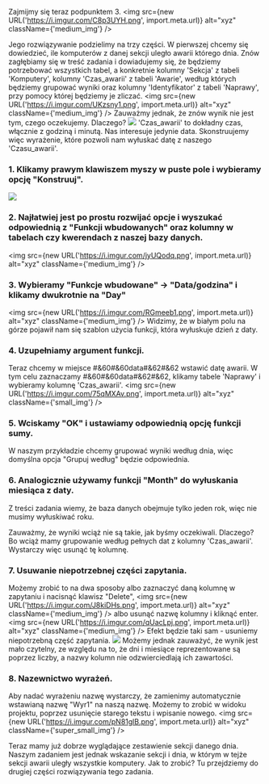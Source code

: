 Zajmijmy się teraz podpunktem 3.
<img src={new URL('https://i.imgur.com/C8p3UYH.png', import.meta.url)} alt="xyz" className={'medium_img'} />

Jego rozwiązywanie podzielimy na trzy części. W pierwszej chcemy się dowiedzieć, ile komputerów z danej sekcji uległo awarii którego dnia.
Znów zagłębiamy się w treść zadania i dowiadujemy się, że będziemy potrzebować wszystkich tabel, a konkretnie kolumny 'Sekcja' z tabeli 'Komputery', kolumny 'Czas_awarii' z tabeli 'Awarie', według których będziemy grupować wyniki oraz kolumny 'Identyfikator' z tabeli 'Naprawy', przy pomocy której będziemy je zliczać.
<img src={new URL('https://i.imgur.com/UKzsny1.png', import.meta.url)} alt="xyz" className={'medium_img'} />
Zauważmy jednak, że znów wynik nie jest tym, czego oczekujemy. Dlaczego?
![](https://i.imgur.com/eZIDhTV.png)
'Czas_awarii' to dokładny czas, włącznie z godziną i minutą. Nas interesuje jedynie data.
Skonstruujemy więc wyrażenie, które pozwoli nam wyłuskać datę z naszego 'Czasu_awarii'.

### 1. Klikamy prawym klawiszem myszy w puste pole i wybieramy opcję "Konstruuj".
![](https://i.imgur.com/RQ1mE9I.png)

### 2. Najłatwiej jest po prostu rozwijać opcje i wyszukać odpowiednią z "Funkcji wbudowanych" oraz kolumny w tabelach czy kwerendach z naszej bazy danych.
<img src={new URL('https://i.imgur.com/jyUQodq.png', import.meta.url)} alt="xyz" className={'medium_img'} />

### 3. Wybieramy "Funkcje wbudowane" -> "Data/godzina" i klikamy dwukrotnie na "Day"
<img src={new URL('https://i.imgur.com/RGmeeb1.png', import.meta.url)} alt="xyz" className={'medium_img'} />
Widzimy, że w białym polu na górze pojawił nam się szablon użycia funkcji, która wyłuskuje dzień z daty.

### 4. Uzupełniamy argument funkcji.
Teraz chcemy w miejsce #&60#&60data#&62#&62 wstawić datę awarii. W tym celu zaznaczamy #&60#&60data#&62#&62, klikamy tabele 'Naprawy' i wybieramy kolumnę 'Czas_awarii'.
<img src={new URL('https://i.imgur.com/75qMXAv.png', import.meta.url)} alt="xyz" className={'small_img'} />

### 5. Wciskamy "OK" i ustawiamy odpowiednią opcję funkcji sumy.
W naszym przykładzie chcemy grupować wyniki według dnia, więc domyślna opcja "Grupuj według" będzie odpowiednia.

### 6. Analogicznie używamy funkcji "Month" do wyłuskania miesiąca z daty.

Z treści zadania wiemy, że baza danych obejmuje tylko jeden rok, więc nie musimy wyłuskiwać roku.

Zauważmy, że wyniki wciąż nie są takie, jak byśmy oczekiwali. Dlaczego? Bo wciąż mamy grupowanie według pełnych dat z kolumny 'Czas_awarii'. Wystarczy więc usunąć tę kolumnę.

### 7. Usuwanie niepotrzebnej części zapytania.
Możemy zrobić to na dwa sposoby albo zaznaczyć daną kolumnę w zapytaniu i nacisnąć klawisz "Delete",
<img src={new URL('https://i.imgur.com/J8kiDHs.png', import.meta.url)} alt="xyz" className={'medium_img'} />
albo usunąć nazwę kolumny i kliknąć enter.
<img src={new URL('https://i.imgur.com/qUacLpj.png', import.meta.url)} alt="xyz" className={'medium_img'} />
Efekt będzie taki sam - usuniemy niepotrzebną część zapytania.
![](https://i.imgur.com/PAyKaoL.png)
Możemy jednak zauważyć, że wynik jest mało czytelny, ze względu na to, że dni i miesiące reprezentowane są poprzez liczby, a nazwy kolumn nie odzwierciedlają ich zawartości.

### 8. Nazewnictwo wyrażeń.
Aby nadać wyrażeniu nazwę wystarczy, że zamienimy automatycznie wstawianą nazwę "Wyr1" na naszą nazwę. Możemy to zrobić w widoku projektu, poprzez usunięcie starego tekstu i wpisanie nowego.
<img src={new URL('https://i.imgur.com/pN81glB.png', import.meta.url)} alt="xyz" className={'super_small_img'} />

Teraz mamy już dobrze wyglądające zestawienie sekcji danego dnia. Naszym zadaniem jest jednak wskazanie sekcji i dnia, w którym w tejże sekcji awarii uległy wszystkie komputery. Jak to zrobić? Tu przejdziemy do drugiej części rozwiązywania tego zadania.